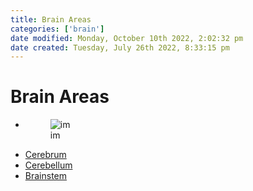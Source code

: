 ```yaml
---
title: Brain Areas
categories: ['brain']
date modified: Monday, October 10th 2022, 2:02:32 pm
date created: Tuesday, July 26th 2022, 8:33:15 pm
---
```


# Brain Areas
- ![im](images/Pasted%20image%2020220509154852.png)
- [Cerebrum](Cerebrum.qmd)
- [Cerebellum](Cerebellum.qmd)
- [Brainstem](Brainstem.qmd)



